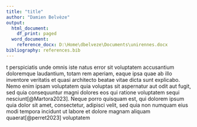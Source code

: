 ```yaml
---
title: "title"
author: "Damien Belvèze"
output:
  html_document:
    df_print: paged
  word_document:
    reference_docx: D:\Home\dbelveze\Documents\unirennes.docx
bibliography: references.bib
---
```


t perspiciatis unde omnis iste natus error sit voluptatem accusantium doloremque laudantium, totam rem aperiam, eaque ipsa quae ab illo inventore veritatis et quasi architecto beatae vitae dicta sunt explicabo. Nemo enim ipsam voluptatem quia voluptas sit aspernatur aut odit aut fugit, sed quia consequuntur magni dolores eos qui ratione voluptatem sequi nesciunt[@Martora2023]. Neque porro quisquam est, qui dolorem ipsum quia dolor sit amet, consectetur, adipisci velit, sed quia non numquam eius modi tempora incidunt ut labore et dolore magnam aliquam quaerat[@perret2023] voluptatem
